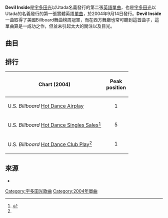 {{Single infobox
| Name = Devil Inside
| Artist = [[宇多田光|Utada]]
| from Album = [[EXODUS|EXODUS]]
| Released = 2004年9月14日
| Recorded = —
| Genre = [[Electropop|Electropop]], [[Heavy_Beat|Heavy Beat]]
| Length = N/A
| Label = [[Island_Def_Jam_Music_Group|Island Def Jam]]
| Writer = 宇多田光
| Producer = 宇多田光
| Reviews =
| Last single = [[Easy_Breezy|Easy Breezy]] <br>(2004)
| This single = '''Devil Inside''' <br>(2004)
| Next single = [[Exodus_'04|Exodus '04]] <br>(2005)
}}

'''Devil Inside'''是[[宇多田光|宇多田光]]以Utada名義發行的第二張[[英語|英語]][[單曲|單曲]]，也是[[宇多田光|宇多田光]]以Utada的名義發行的第一張實體英語[[單曲|單曲]]，於2004年9月14日發行。'''Devil Inside'''一曲取得了美國Billboard舞曲榜周冠軍，而在西方舞廳也常可聽到這首曲子，這單曲算是一成功之作，但並未引起太大的關注以及目光。

==曲目==

{{tracklist
| headline = Promo Version
| title1 = Devil Inside (Original Version)
| length1 = 3:58
| title2 = Devil Inside (Richard Vission Radio Edit)
| length2 = 3:02
| title3 = Devil Inside (The Scumfrog Radio Edit)
| length3 = 4:03
| title4 = Devil Inside (The Scumfrog Mix Show Edit)
| length4 = 
| title5 = Devil Inside (The Richard Vission Experience)
| length5 = 7:17
| title6 = Devil Inside (The Richard Vission Duberience)
| length6 = 6:01
| title7 = Devil Inside (The Scum Frog Vocal Mix)
| length7 = 8:02
| title8 = Devil Inside (The Scum Frog Dub)
| length8 = 6:41
}}

{{tracklist
| headline = CD Version
| title1 = Devil Inside (Album Version)
| length1 = 3:58
| title2 = Devil Inside (RJD2 Remix)
| length2 = 4:07
| title3 = Devil Inside (Richard Vission Radio Edit)
| length3 = 3:02
| title4 = Devil Inside (The Scumfrog Radio Edit)
| length4 = 4:03
| title5 = Devil Inside (Richard Vission Experience)
| length5 = 7:17
| title6 = Devil Inside (Richard Vission Duberience)
| length6 = 6:01
| title7 = Devil Inside (The Scum Frog Vocal Mix)
| length7 = 7:14
| title8 = Devil Inside (The Scum Frog Dub)
| length8 = 6:41
}}

{{tracklist
| headline = Vinyl Version (Side A)
| title1 = Devil Inside (Richard "Humpty" Vission Vocal Remix)
| length1 =8:00
}} 
{{tracklist
| headline = Vinyl Version (Side B)
| title1 = Devil Inside (The Scum Frog Vocal Mix)
| length1 = 7:14
}}
{{tracklist
| headline = Vinyl Version (Side C)
| title1 = Devil Inside (Original Version)
| length1 = 3:58
| title2 = Devil Inside (RJD2 Remix)
| length2 = 4:07
| title3 = Wonder 'Bout
| length3 = 3:48
}}
{{tracklist
| headline = Vinyl Version (Side D)
| title1 = Devil Inside (Richard "Humpty" Vission Dub)
| length1 = 6:10
| title2 = Devil Inside (The Scum Frog Dub)
| length2 = 6:41
}}

==排行==
{| class="wikitable"
!Chart (2004)
!Peak<br>position
|-
|U.S. ''Billboard'' [[Hot_Dance_Airplay|Hot Dance Airplay]]{{Citation needed|date=January 2010}}
|align="center"|1
|-
|U.S. ''Billboard'' [[Hot_Dance_Singles_Sales|Hot Dance Singles Sales]]<ref name=charts>{{cite web|url=http://www.allmusic.com/album/devil-inside-r711752|title=AllMusic Information|date=October 16, 2004|accessdate=2010-01-04|work=[[告示牌_(雜誌)|Billboard]]|publisher=billboard.com}}</ref>
|align="center"|5 
|-
|U.S. ''Billboard'' [[Hot_Dance_Club_Songs|Hot Dance Club Play]]<ref name=charts />
|align="center"|1
|}

==來源==

<references/>

* {{YouTube|IinuGu8WSZY|Nintendo DS Comercials}}

{{Utada Hikaru songs}}

[[Category:宇多田光歌曲|Category:宇多田光歌曲]]
[[Category:2004年單曲|Category:2004年單曲]]